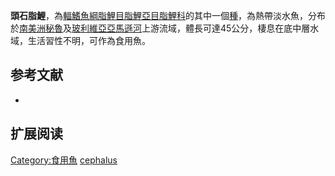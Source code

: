 {{Speciesbox
| status = NE
| status_system = IUCN3.1
| image = 
| genus = Brycon
| species = cephalus
| authority = [[Günther|Günther]], 1869
| synonyms = *''Megalobrycon cephalus''<br /><small>Günther, 1869</small> 
*''Brycon capito''<br /><small>Cope, 1872</small>
*''Megalobrycon erythropterum''<br /><small>Cope, 1872</small>
*''Brycon erythropterum''<br /><small>Cope, 1872</small>
*''Brycon siebenthalae iquitensis''<br /><small>Nakashima, 1941</small>
}}
'''頭石脂鯉'''，為[[輻鰭魚綱|輻鰭魚綱]][[脂鯉目|脂鯉目]][[脂鯉亞目|脂鯉亞目]][[脂鯉科|脂鯉科]]的其中一個[[種|種]]，為熱帶淡水魚，分布於[[南美洲|南美洲]][[秘魯|秘魯]]及[[玻利維亞|玻利維亞]][[亞馬遜河|亞馬遜河]]上游流域，體長可達45公分，棲息在底中層水域，生活習性不明，可作為食用魚。

==参考文献==
{{refbegin}}
*{{FishBase_species|genus=Brycon|species=cephalus|year=2013|month=10}}
{{refend}}

== 扩展阅读 ==
{{refbegin}}
{{wikispecies-inline|Brycon cephalus|頭石脂鯉}}
{{refend}}
{{Taxonbar|from=Q4744533}}

[[Category:食用魚|Category:食用魚]]
[[Category:石脂鯉屬|cephalus]]


{{魚類小作品}}